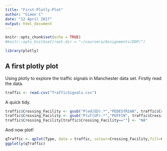 ```yaml
---
title: "First-Plotly-Plot"
author: "Simon C"
date: "12 April 2017"
output: html_document
---
```


```r
knitr::opts_chunk$set(echo = TRUE)
#knitr::opts_knit$set(root.dir = "~/coursera/Assignments/DDP/")
```

```r
library(plotly)
```

## A first plotly plot
Using plotly to explore the traffic signals in Manchester data set. Firstly read the data.  

```r
traffic <- read.csv("TrafficSignals.csv")

```

A quick tidy.  

```r
traffic$Crossing_Facility <- gsub("P(ed|ED).*","PEDESTRIAN", traffic$Crossing_Facility)
traffic$Crossing_Facility <- gsub("P(uf|UF).*","PUFFIN", traffic$Crossing_Facility)
traffic$Crossing_Facility[traffic$Crossing_Facility==""] <- "NA"

```

And now plot!  

```r
qTraffic <- qplot(Type, data = traffic, colour=Crossing_Facility,fill=Crossing_Facility, xlab="Crossing Type", ylab="Number")+theme(axis.text.x = element_text(angle=90))+labs(fill="Facility", colour="Facility")
ggplotly(qTraffic)
```



